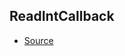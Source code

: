 ## ReadIntCallback



- [Source](https://github.com/Androz2091/discord-player/blob/caddfb3/packages/equalizer/src/equalizer/ChannelProcessor.ts#L3)